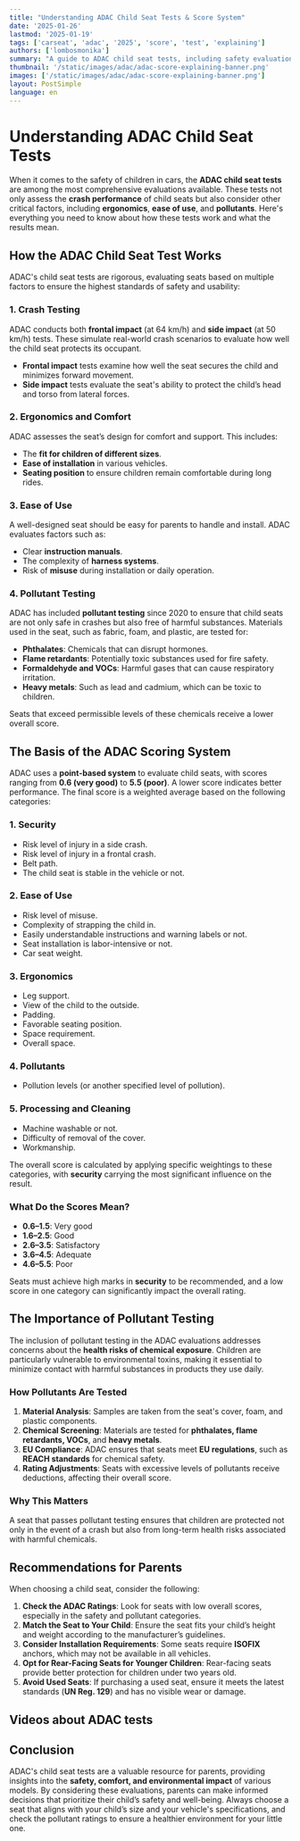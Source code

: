 ```yaml
---
title: "Understanding ADAC Child Seat Tests & Score System"
date: '2025-01-26'
lastmod: '2025-01-19'
tags: ['carseat', 'adac', '2025', 'score', 'test', 'explaining']
authors: ['lombosmonika']
summary: "A guide to ADAC child seat tests, including safety evaluations, scoring, pollutant testing, and recommendations for parents."
thumbnail: '/static/images/adac/adac-score-explaining-banner.png'
images: ['/static/images/adac/adac-score-explaining-banner.png']
layout: PostSimple
language: en
---
```


# Understanding ADAC Child Seat Tests

When it comes to the safety of children in cars, the **ADAC child seat tests** are among the most comprehensive evaluations available. These tests not only assess the **crash performance** of child seats but also consider other critical factors, including **ergonomics**, **ease of use**, and **pollutants**. Here's everything you need to know about how these tests work and what the results mean.

## How the ADAC Child Seat Test Works

ADAC's child seat tests are rigorous, evaluating seats based on multiple factors to ensure the highest standards of safety and usability:

### 1. **Crash Testing**
ADAC conducts both **frontal impact** (at 64 km/h) and **side impact** (at 50 km/h) tests. These simulate real-world crash scenarios to evaluate how well the child seat protects its occupant. 

- **Frontal impact** tests examine how well the seat secures the child and minimizes forward movement.
- **Side impact** tests evaluate the seat's ability to protect the child’s head and torso from lateral forces.

### 2. **Ergonomics and Comfort**
ADAC assesses the seat’s design for comfort and support. This includes:

- The **fit for children of different sizes**.
- **Ease of installation** in various vehicles.
- **Seating position** to ensure children remain comfortable during long rides.

### 3. **Ease of Use**
A well-designed seat should be easy for parents to handle and install. ADAC evaluates factors such as:

- Clear **instruction manuals**.
- The complexity of **harness systems**.
- Risk of **misuse** during installation or daily operation.

### 4. **Pollutant Testing**
ADAC has included **pollutant testing** since 2020 to ensure that child seats are not only safe in crashes but also free of harmful substances. Materials used in the seat, such as fabric, foam, and plastic, are tested for:

- **Phthalates**: Chemicals that can disrupt hormones.
- **Flame retardants**: Potentially toxic substances used for fire safety.
- **Formaldehyde and VOCs**: Harmful gases that can cause respiratory irritation.
- **Heavy metals**: Such as lead and cadmium, which can be toxic to children.

Seats that exceed permissible levels of these chemicals receive a lower overall score.

## The Basis of the ADAC Scoring System

ADAC uses a **point-based system** to evaluate child seats, with scores ranging from **0.6 (very good)** to **5.5 (poor)**. A lower score indicates better performance. The final score is a weighted average based on the following categories:

### **1. Security**
- Risk level of injury in a side crash.
- Risk level of injury in a frontal crash.
- Belt path.
- The child seat is stable in the vehicle or not.

### **2. Ease of Use**
- Risk level of misuse.
- Complexity of strapping the child in.
- Easily understandable instructions and warning labels or not.
- Seat installation is labor-intensive or not.
- Car seat weight.

### **3. Ergonomics**
- Leg support.
- View of the child to the outside.
- Padding.
- Favorable seating position.
- Space requirement.
- Overall space.

### **4. Pollutants**
- Pollution levels (or another specified level of pollution).

### **5. Processing and Cleaning**
- Machine washable or not.
- Difficulty of removal of the cover.
- Workmanship.

The overall score is calculated by applying specific weightings to these categories, with **security** carrying the most significant influence on the result.

### What Do the Scores Mean?

- **0.6–1.5**: Very good
- **1.6–2.5**: Good
- **2.6–3.5**: Satisfactory
- **3.6–4.5**: Adequate
- **4.6–5.5**: Poor

Seats must achieve high marks in **security** to be recommended, and a low score in one category can significantly impact the overall rating.

## The Importance of Pollutant Testing

The inclusion of pollutant testing in the ADAC evaluations addresses concerns about the **health risks of chemical exposure**. Children are particularly vulnerable to environmental toxins, making it essential to minimize contact with harmful substances in products they use daily.

### How Pollutants Are Tested

1. **Material Analysis**: Samples are taken from the seat's cover, foam, and plastic components.
2. **Chemical Screening**: Materials are tested for **phthalates, flame retardants, VOCs**, and **heavy metals**.
3. **EU Compliance**: ADAC ensures that seats meet **EU regulations**, such as **REACH standards** for chemical safety.
4. **Rating Adjustments**: Seats with excessive levels of pollutants receive deductions, affecting their overall score.

### Why This Matters
A seat that passes pollutant testing ensures that children are protected not only in the event of a crash but also from long-term health risks associated with harmful chemicals. 

## Recommendations for Parents

When choosing a child seat, consider the following:

1. **Check the ADAC Ratings**: Look for seats with low overall scores, especially in the safety and pollutant categories.
2. **Match the Seat to Your Child**: Ensure the seat fits your child’s height and weight according to the manufacturer’s guidelines.
3. **Consider Installation Requirements**: Some seats require **ISOFIX** anchors, which may not be available in all vehicles.
4. **Opt for Rear-Facing Seats for Younger Children**: Rear-facing seats provide better protection for children under two years old.
5. **Avoid Used Seats**: If purchasing a used seat, ensure it meets the latest standards (**UN Reg. 129**) and has no visible wear or damage.


## Videos about ADAC tests

<div className="my-6">
    <YouTube youTubeId="SBgafuYbZwc" />
    <YouTube youTubeId="N8hlFdEH0Cc" />
    <YouTube youTubeId="LzieUZCILzY" />

</div>


## Conclusion

ADAC's child seat tests are a valuable resource for parents, providing insights into the **safety, comfort, and environmental impact** of various models. By considering these evaluations, parents can make informed decisions that prioritize their child’s safety and well-being. Always choose a seat that aligns with your child’s size and your vehicle's specifications, and check the pollutant ratings to ensure a healthier environment for your little one.
